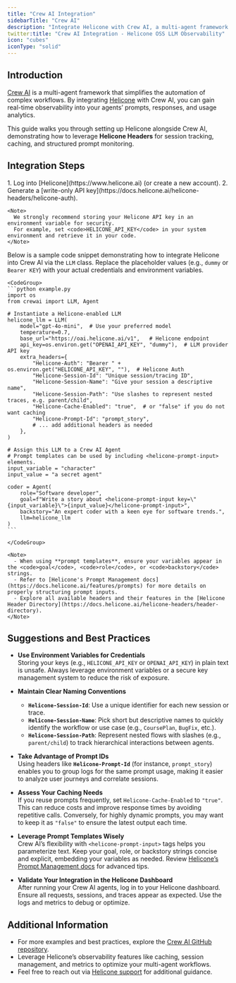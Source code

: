 ```yaml
---
title: "Crew AI Integration"
sidebarTitle: "Crew AI"
description: "Integrate Helicone with Crew AI, a multi-agent framework for automating complex workflows. Monitor AI-driven tasks and agent interactions for real use cases."
twitter:title: "Crew AI Integration - Helicone OSS LLM Observability"
icon: "cubes"
iconType: "solid"
---
```


## Introduction

[Crew AI](https://github.com/joaomdmoura/crewAI) is a multi-agent framework that simplifies the automation of complex workflows. By integrating [Helicone](https://www.helicone.ai) with Crew AI, you can gain real-time observability into your agents’ prompts, responses, and usage analytics.

This guide walks you through setting up Helicone alongside Crew AI, demonstrating how to leverage **Helicone Headers** for session tracking, caching, and structured prompt monitoring.

## Integration Steps

<Steps>
  <Step title="Create an Account & Generate an API Key">
    1. Log into [Helicone](https://www.helicone.ai) (or create a new account).  
    2. Generate a [write-only API key](https://docs.helicone.ai/helicone-headers/helicone-auth).

    <Note>
      We strongly recommend storing your Helicone API key in an environment variable for security.  
      For example, set <code>HELICONE_API_KEY</code> in your system environment and retrieve it in your code.
    </Note>
  </Step>

  <Step title="Configure Helicone & Crew AI">
    Below is a sample code snippet demonstrating how to integrate Helicone into Crew AI via the <code>LLM</code> class. Replace the placeholder values (e.g., <code>dummy</code> or <code>Bearer KEY</code>) with your actual credentials and environment variables.

    <CodeGroup>
    ```python example.py
    import os
    from crewai import LLM, Agent

    # Instantiate a Helicone-enabled LLM
    helicone_llm = LLM(
        model="gpt-4o-mini",  # Use your preferred model
        temperature=0.7,
        base_url="https://oai.helicone.ai/v1",   # Helicone endpoint
        api_key=os.environ.get("OPENAI_API_KEY", "dummy"),  # LLM provider API key
        extra_headers={
            "Helicone-Auth": "Bearer " + os.environ.get("HELICONE_API_KEY", ""),  # Helicone Auth
            "Helicone-Session-Id": "Unique session/tracing ID",
            "Helicone-Session-Name": "Give your session a descriptive name",
            "Helicone-Session-Path": "Use slashes to represent nested traces, e.g. parent/child",
            "Helicone-Cache-Enabled": "true",  # or "false" if you do not want caching
            "Helicone-Prompt-Id": "prompt_story",
            # ... add additional headers as needed
        },
    )

    # Assign this LLM to a Crew AI Agent
    # Prompt templates can be used by including <helicone-prompt-input> elements.
    input_variable = "character"
    input_value = "a secret agent"

    coder = Agent(
        role="Software developer",
        goal=f"Write a story about <helicone-prompt-input key=\"{input_variable}\">{input_value}</helicone-prompt-input>",
        backstory="An expert coder with a keen eye for software trends.",
        llm=helicone_llm
    )
    ```

    </CodeGroup>

    <Note>
      - When using **prompt templates**, ensure your variables appear in the <code>goal</code>, <code>role</code>, or <code>backstory</code> strings.  
      - Refer to [Helicone's Prompt Management docs](https://docs.helicone.ai/features/prompts) for more details on properly structuring prompt inputs.  
      - Explore all available headers and their features in the [Helicone Header Directory](https://docs.helicone.ai/helicone-headers/header-directory).
    </Note>
  </Step>
</Steps>

## Suggestions and Best Practices

- **Use Environment Variables for Credentials**  
  Storing your keys (e.g., `HELICONE_API_KEY` or `OPENAI_API_KEY`) in plain text is unsafe. Always leverage environment variables or a secure key management system to reduce the risk of exposure.

- **Maintain Clear Naming Conventions**  
  - **`Helicone-Session-Id`**: Use a unique identifier for each new session or trace.  
  - **`Helicone-Session-Name`**: Pick short but descriptive names to quickly identify the workflow or use case (e.g., `CoursePlan`, `BugFix`, etc.).  
  - **`Helicone-Session-Path`**: Represent nested flows with slashes (e.g., `parent/child`) to track hierarchical interactions between agents.

- **Take Advantage of Prompt IDs**  
  Using headers like **`Helicone-Prompt-Id`** (for instance, `prompt_story`) enables you to group logs for the same prompt usage, making it easier to analyze user journeys and correlate sessions.

- **Assess Your Caching Needs**  
  If you reuse prompts frequently, set `Helicone-Cache-Enabled` to `"true"`. This can reduce costs and improve response times by avoiding repetitive calls. Conversely, for highly dynamic prompts, you may want to keep it as `"false"` to ensure the latest output each time.

- **Leverage Prompt Templates Wisely**  
  Crew AI’s flexibility with `<helicone-prompt-input>` tags helps you parameterize text. Keep your goal, role, or backstory strings concise and explicit, embedding your variables as needed. Review [Helicone’s Prompt Management docs](https://docs.helicone.ai/features/prompts) for advanced tips.

- **Validate Your Integration in the Helicone Dashboard**  
  After running your Crew AI agents, log in to your Helicone dashboard. Ensure all requests, sessions, and traces appear as expected. Use the logs and metrics to debug or optimize.

## Additional Information

- For more examples and best practices, explore the [Crew AI GitHub repository](https://github.com/joaomdmoura/crewAI).  
- Leverage Helicone’s observability features like caching, session management, and metrics to optimize your multi-agent workflows.  
- Feel free to reach out via [Helicone support](https://www.helicone.ai/support) for additional guidance.